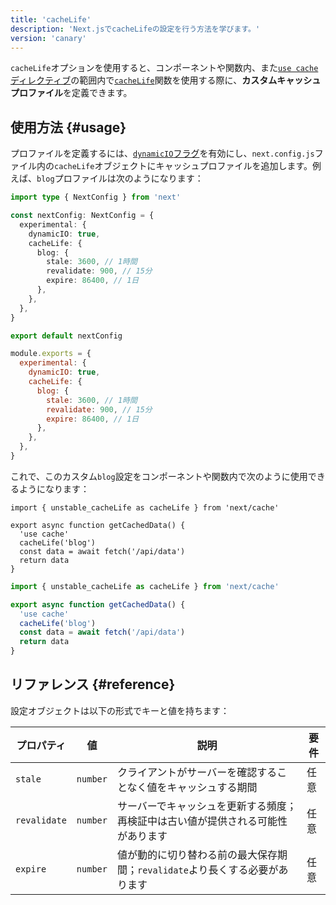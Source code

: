 ```yaml
---
title: 'cacheLife'
description: 'Next.jsでcacheLifeの設定を行う方法を学びます。'
version: 'canary'
---
```


`cacheLife`オプションを使用すると、コンポーネントや関数内、また[`use cache`ディレクティブ](/docs/app/api-reference/directives/use-cache)の範囲内で[`cacheLife`](/docs/app/api-reference/functions/cacheLife)関数を使用する際に、**カスタムキャッシュプロファイル**を定義できます。

## 使用方法 {#usage}

プロファイルを定義するには、[`dynamicIO`フラグ](/docs/app/api-reference/next-config-js/dynamicIO)を有効にし、`next.config.js`ファイル内の`cacheLife`オブジェクトにキャッシュプロファイルを追加します。例えば、`blog`プロファイルは次のようになります：

<Tabs>
<TabItem value="ts" label="TypeScript">

```ts title="next.config.ts" switcher
import type { NextConfig } from 'next'

const nextConfig: NextConfig = {
  experimental: {
    dynamicIO: true,
    cacheLife: {
      blog: {
        stale: 3600, // 1時間
        revalidate: 900, // 15分
        expire: 86400, // 1日
      },
    },
  },
}

export default nextConfig
```

</TabItem>
<TabItem value="js" label="JavaScript">

```js title="next.config.js" switcher
module.exports = {
  experimental: {
    dynamicIO: true,
    cacheLife: {
      blog: {
        stale: 3600, // 1時間
        revalidate: 900, // 15分
        expire: 86400, // 1日
      },
    },
  },
}
```

</TabItem>
</Tabs>

これで、このカスタム`blog`設定をコンポーネントや関数内で次のように使用できるようになります：

<Tabs>
<TabItem value="tsx" label="TypeScript">

```tsx title="app/actions.ts" highlight={4,5} switcher
import { unstable_cacheLife as cacheLife } from 'next/cache'

export async function getCachedData() {
  'use cache'
  cacheLife('blog')
  const data = await fetch('/api/data')
  return data
}
```

</TabItem>
<TabItem value="jsx" label="JavaScript">

```jsx title="app/actions.js" highlight={4,5} switcher
import { unstable_cacheLife as cacheLife } from 'next/cache'

export async function getCachedData() {
  'use cache'
  cacheLife('blog')
  const data = await fetch('/api/data')
  return data
}
```

</TabItem>
</Tabs>

## リファレンス {#reference}

設定オブジェクトは以下の形式でキーと値を持ちます：

| **プロパティ** | **値**   | **説明**                                                                         | **要件** |
| -------------- | -------- | -------------------------------------------------------------------------------- | -------- |
| `stale`        | `number` | クライアントがサーバーを確認することなく値をキャッシュする期間                   | 任意     |
| `revalidate`   | `number` | サーバーでキャッシュを更新する頻度；再検証中は古い値が提供される可能性があります | 任意     |
| `expire`       | `number` | 値が動的に切り替わる前の最大保存期間；`revalidate`より長くする必要があります     | 任意     |
